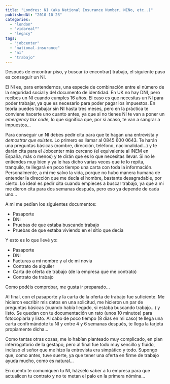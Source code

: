 ```yaml
---
title: "Londres: NI (aka National Insurance Number, NINo, etc..)"
publishedAt: "2010-10-23"
categories: 
  - "london"
  - "vidareal™"
  - "legacy"
tags: 
  - "jobcenter"
  - "national-insurance"
  - "ni"
  - "trabajo"
---
```


Después de encontrar piso, y buscar (o encontrar) trabajo, el siguiente paso es conseguir un NI.

El NI es, para entendernos, una especie de combinación entre el número de la seguridad social y del documento de identidad. En UK no hay DNI, pero recibes un NI cuando cumples 16 años. El caso es que necesitas un NI para poder trabajar, ya que es necesario para poder pagar los impuestos. En teoría puedes trabajar sin NI hasta tres meses, pero en la práctica te conviene hacerte uno cuanto antes, ya que si no tienes NI te van a poner un _emergency tax code_, lo que significa que, por si acaso, te van a sangrar a impuestos...

Para conseguir un NI debes pedir cita para que te hagan una entrevista y _demostrar que existes_. Lo primero es llamar al 0845 600 0643. Te harán una preguntas básicas (nombre, dirección, teléfono, nacionalidad...) y te darán cita para el Jobcenter más cercano (el equivalente al INEM en España, más o menos) y te dirán que es lo que necesitas llevar. Si no le entiendes muy bien y ya le has dicho varias veces que te lo repita, tranquilo, te llegará en poco tiempo una carta con toda la información. Personalmente, a mi me salvo la vida, porque no hubo manera humana de entender la dirección que me decía el hombre, bastante desagradable, por cierto. Lo ideal es pedir cita cuando empieces a buscar trabajo, ya que a mi me dieron cita para dos semanas después, pero eso ya depende de cada uno...

A mi me pedían los siguientes documentos:

- Pasaporte
- DNI
- Pruebas de que estaba buscando trabajo
- Pruebas de que estaba viviendo en el sitio que decía

Y esto es lo que llevé yo:

- Pasaporte
- DNI
- Facturas a mi nombre y al de mi novia
- Contrato de alquiler
- Carta de oferta de trabajo (de la empresa que me contrato)
- Contrato de trabajo

Como podéis comprobar, me gusta ir preparado...

Al final, con el pasaporte y la carta de la oferta de trabajo fue suficiente. Me hicieron escribir mis datos en una solicitud, me hicieron un par de preguntas básicas (cuando había llegado, si estaba buscando trabajo...) y listo. Se quedan con tu documentación un rato (unos 10 minutos) para fotocopiarla y listo. Al cabo de poco tiempo (8 días en mi caso) te llega una carta confirmándote tu NI y entre 4 y 6 semanas después, te llega la tarjeta propiamente dicha...

Como tantas otras cosas, me lo habían planteado muy complicado, en plan interrogatorio de la gestapo, pero al final fue todo muy sencillo y fluido, incluso el señor que me hizo la entrevista era simpático y todo. Supongo que, como antes, tuve suerte, ya que tener una oferta en firme de trabajo ayuda mucho, como es natural...

En cuento te comuniquen tu NI, házselo saber a tu empresa para que actualicen tu contrato y no te metan el palo en la primera nómina...
